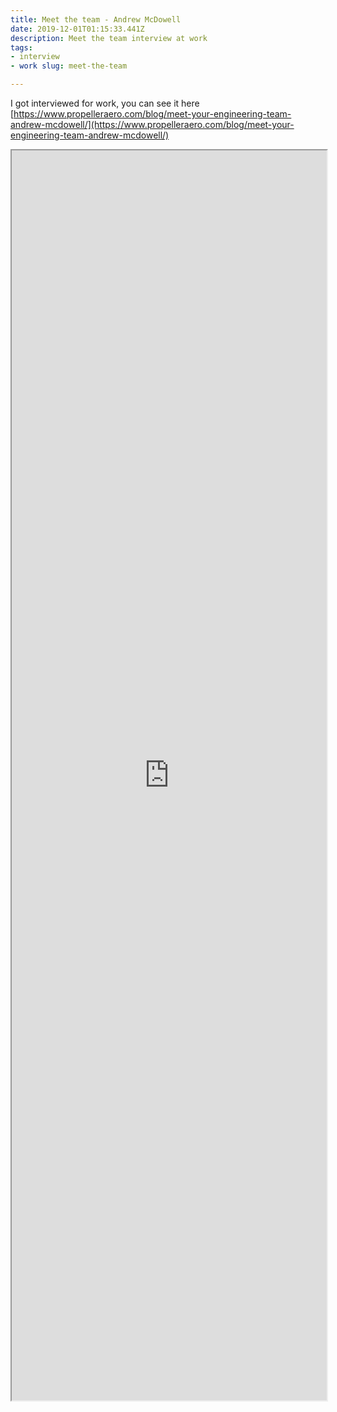 ```yaml
---
title: Meet the team - Andrew McDowell
date: 2019-12-01T01:15:33.441Z
description: Meet the team interview at work
tags:
- interview
- work slug: meet-the-team

---
```


I got interviewed for work, you can see it
here [https://www.propelleraero.com/blog/meet-your-engineering-team-andrew-mcdowell/](https://www.propelleraero.com/blog/meet-your-engineering-team-andrew-mcdowell/)

<iframe src="https://www.propelleraero.com/blog/meet-your-engineering-team-andrew-mcdowell/" width="100%" height="2000px"/>

<MeetTheTeamBackup />
